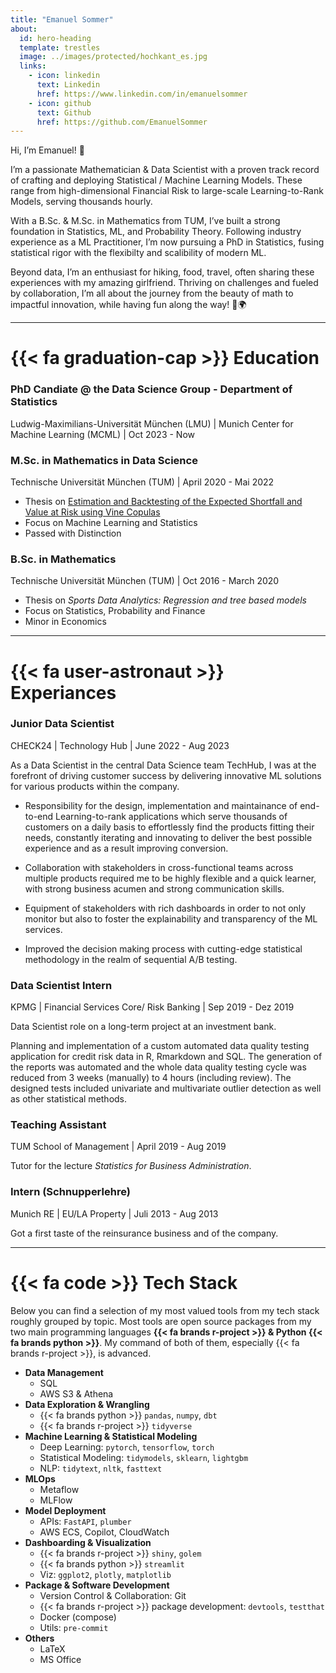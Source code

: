 ```yaml
---
title: "Emanuel Sommer"
about:
  id: hero-heading
  template: trestles
  image: ../images/protected/hochkant_es.jpg
  links:
    - icon: linkedin
      text: Linkedin
      href: https://www.linkedin.com/in/emanuelsommer
    - icon: github
      text: Github
      href: https://github.com/EmanuelSommer
---
```


:::{#hero-heading}

Hi, I'm Emanuel! 👋

I'm a passionate Mathematician & Data Scientist with a proven track record of crafting and deploying Statistical / Machine Learning Models. These range from high-dimensional Financial Risk to large-scale Learning-to-Rank Models, serving thousands hourly. 

With a B.Sc. & M.Sc. in Mathematics from TUM, I've built a strong foundation in Statistics, ML, and Probability Theory. Following industry experience as a ML Practitioner, I'm now pursuing a PhD in Statistics, fusing statistical rigor with the flexibilty and scalibility of modern ML. 

:::

Beyond data, I'm an enthusiast for hiking, food, travel, often sharing these experiences with my amazing girlfriend. Thriving on challenges and fueled by collaboration, I'm all about the journey from the beauty of math to impactful innovation, while having fun along the way! 🚀🌍 

---

# {{< fa graduation-cap >}} Education 


### PhD Candiate @ the Data Science Group - Department of Statistics
Ludwig-Maximilians-Universität München (LMU) | Munich Center for Machine Learning (MCML) | Oct 2023 - Now


### M.Sc. in Mathematics in Data Science
Technische Universität München (TUM) | April 2020 - Mai 2022

- Thesis on [Estimation and Backtesting of the Expected Shortfall and Value at Risk using Vine Copulas](https://mediatum.ub.tum.de/1658240)
- Focus on Machine Learning and Statistics
- Passed with Distinction

### B.Sc. in Mathematics
Technische Universität München (TUM) | Oct 2016 - March 2020

- Thesis on *Sports Data Analytics: Regression and tree based models*
- Focus on Statistics, Probability and Finance
- Minor in Economics

---

# {{< fa user-astronaut >}} Experiances

### Junior Data Scientist
CHECK24 | Technology Hub | June 2022 - Aug 2023

As a Data Scientist in the central Data Science team TechHub, I was at the forefront of driving customer success by delivering innovative ML solutions for various products within the company.

- Responsibility for the design, implementation and maintainance of end-to-end Learning-to-rank applications which serve thousands of customers on a daily basis to effortlessly find the products fitting their needs, constantly iterating and innovating to deliver the best possible experience and as a result improving conversion.

- Collaboration with stakeholders in cross-functional teams across multiple products required me to be highly flexible and a quick learner, with strong business acumen and strong communication skills.

- Equipment of stakeholders with rich dashboards in order to not only monitor but also to foster the explainability and transparency of the ML services.

- Improved the decision making process with cutting-edge statistical methodology in the realm of sequential A/B testing.

### Data Scientist Intern
KPMG | Financial Services Core/ Risk Banking | Sep 2019 - Dez 2019

Data Scientist role on a long-term project at an investment bank.

Planning and implementation of a custom automated data quality testing application for credit risk data in R, Rmarkdown and SQL. The generation of the reports was automated and the whole data quality testing cycle was reduced from 3 weeks (manually) to 4 hours (including review). The designed tests included univariate and multivariate outlier detection as well as other statistical methods.

### Teaching Assistant
TUM School of Management | April 2019 - Aug 2019

Tutor for the lecture *Statistics for Business Administration*.

### Intern (Schnupperlehre)
Munich RE | EU/LA Property | Juli 2013 - Aug 2013

Got a first taste of the reinsurance business and of the company.

---
# {{< fa code >}} Tech Stack

Below you can find a selection of my most valued tools from my tech stack roughly grouped by topic. Most tools are open source packages from my two main programming languages **{{< fa brands r-project >}} & Python {{< fa brands python >}}**. My command of both of them, especially {{< fa brands r-project >}}, is advanced.

- **Data Management**
  - SQL
  - AWS S3 & Athena
- **Data Exploration & Wrangling** 
  - {{< fa brands python >}} `pandas`, `numpy`, `dbt`
  - {{< fa brands r-project >}} `tidyverse`
- **Machine Learning & Statistical Modeling**
  - Deep Learning: `pytorch`, `tensorflow`, `torch`
  - Statistical Modeling: `tidymodels`, `sklearn`, `lightgbm`
  - NLP: `tidytext`, `nltk`, `fasttext`
- **MLOps**
  - Metaflow
  - MLFlow
- **Model Deployment**
  - APIs: `FastAPI`, `plumber`
  - AWS ECS, Copilot, CloudWatch
- **Dashboarding & Visualization**
  - {{< fa brands r-project >}} `shiny`, `golem`
  - {{< fa brands python >}} `streamlit`
  - Viz: `ggplot2`, `plotly`, `matplotlib`
- **Package & Software Development**
  - Version Control & Collaboration: Git
  - {{< fa brands r-project >}} package development: `devtools`, `testthat`
  - Docker (compose)
  - Utils: `pre-commit`
- **Others**
  - LaTeX
  - MS Office

